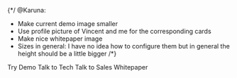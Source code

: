 {*/
@Karuna:
- Make current demo image smaller
- Use profile picture of Vincent and me for the corresponding cards
- Make nice whitepaper image
- Sizes in general: I have no idea how to configure them but in general the height should be a little bigger
/*}

<Columns cols={4}>
  <Card href="https://cognito.cloud.corbado-demo.com/" img="/images/corbado-connect/demo.webp">
    Try Demo
  </Card>
  <Card href="https://cal.com/stefan.becker/" img="/images/corbado-connect/demo.webp">
    Talk to Tech
  </Card>
  <Card href="https://calendly.com/vincent-delitz" img="/images/corbado-connect/demo.webp">
    Talk to Sales
  </Card>
  <Card href="https://www.corbado.com/passkeys/enterprise" img="/images/corbado-connect/demo.webp">
    Whitepaper
  </Card>
</Columns>